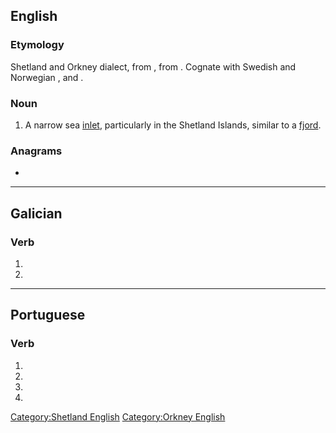 {{also|vo'e|vö|vö.}}

==English==

===Etymology===
Shetland and Orkney dialect, from {{etyl|nrn|en}}, from {{etyl|non|en}} {{m|non|vágr}}. Cognate with Swedish and Norwegian {{m|no|våg}}, and {{cog|fo|vágur}}.

===Noun===
{{en-noun}}

# {{lb|en|British}} A narrow sea [[inlet]], particularly in the Shetland Islands, similar to a [[fjord]].

===Anagrams===
* {{l|en|OEV}}

[[Category:Shetland English]]
[[Category:Orkney English]]

----

==Galician==

===Verb===
{{gl-verb-form}}

# {{inflection of|voar|lang=gl||1|s|pres|subj}}
# {{inflection of|voar|lang=gl||3|s|pres|subj}}

----

==Portuguese==

===Verb===
{{pt-verb-form}}

# {{pt-verb form of|voar|ar|subjunctive|present|singular|first}}
# {{pt-verb form of|voar|ar|subjunctive|present|singular|third}}
# {{pt-verb form of|voar|ar|imperative|affirmative|singular|third|}}
# {{pt-verb form of|voar|ar|imperative|negative|singular|third|}}